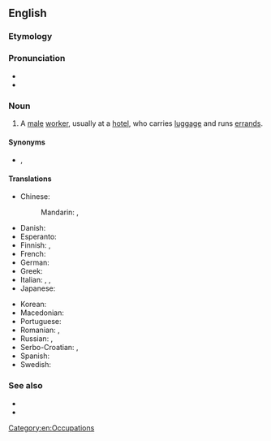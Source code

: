 {{also|bell boy}}
==English==

===Etymology===
{{compound|en|bell|boy}}

===Pronunciation===
* {{IPA|en|/ˈbɛlˌbɔɪ/}}
* {{audio|en|en-us-bellboy.ogg|Audio (US)}}

===Noun===
{{en-noun}}

# A [[male]] [[worker]], usually at a [[hotel]], who carries [[luggage]] and runs [[errand]]s.

====Synonyms====
* {{l|en|bellhop}}, {{l|en|bellman}}

====Translations====
{{trans-top|A male worker, usually at a hotel, who carries luggage and runs errands}}
* Chinese:
*: Mandarin: {{t+|cmn|服務生|sc=Hani}}, {{t+|cmn|服务生|tr=fúwùshēng|sc=Hani}}
* Danish: {{t|da|piccolo|c}}
* Esperanto: {{t+|eo|grumo|m|c}}
* Finnish: {{t|fi|hotellipoika}}, {{t+|fi|pikkolo}}
* French: {{t+|fr|chasseur|m}}
* German: {{t+|de|Hotelpage|m}}
* Greek: {{t+|el|γκρουμ|m|sc=Grek}}
* Italian: {{t+|it|boy|m}}, {{t+|it|fattorino|m}}, {{t+|it|facchino|m}}
* Japanese: {{t|ja|ベルボーイ|tr=berubōi}}
{{trans-mid}}
* Korean: {{t+|ko|사환}}
* Macedonian: {{t|mk|портир|m}}
* Portuguese: {{t+|pt|carregador|m}}
* Romanian: {{t+|ro|boy|m}}, {{t|ro|băiat de serviciu|m}}
* Russian: {{t+|ru|коридо́рный|m}}, {{t+|ru|посы́льный|m}}
* Serbo-Croatian: {{t|sh|потрчко|m}}, {{t+|sh|potrčko|m}}
* Spanish: {{t+|es|botones}}
* Swedish: {{t+|sv|piccolo}}
{{trans-bottom}}

===See also===
* {{l|en|bell captain}}
* {{l|en|bellgirl}}

[[Category:en:Occupations]]
{{C|en|Male people}}